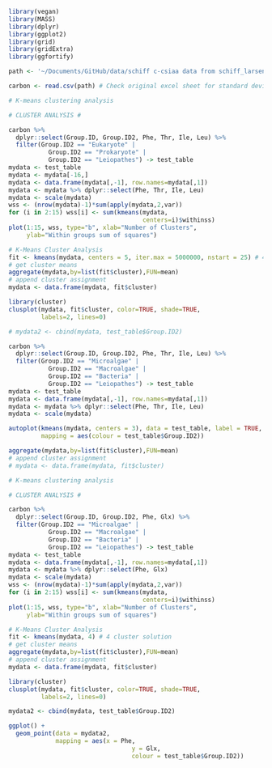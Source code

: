 ```r
library(vegan)
library(MASS)
library(dplyr)
library(ggplot2)
library(grid)
library(gridExtra)
library(ggfortify)
```

```r
path <- '~/Documents/GitHub/data/schiff c-csiaa data from schiff_larsen_in prog.csv'

carbon <- read.csv(path) # Check original excel sheet for standard deviations, etc. 
```

```r
# K-means clustering analysis

# CLUSTER ANALYSIS #

carbon %>%
  dplyr::select(Group.ID, Group.ID2, Phe, Thr, Ile, Leu) %>%
  filter(Group.ID2 == "Eukaryote" |
           Group.ID2 == "Prokaryote" |
           Group.ID2 == "Leiopathes") -> test_table
mydata <- test_table
mydata <- mydata[-16,]
mydata <- data.frame(mydata[,-1], row.names=mydata[,1])
mydata <- mydata %>% dplyr::select(Phe, Thr, Ile, Leu)
mydata <- scale(mydata)
wss <- (nrow(mydata)-1)*sum(apply(mydata,2,var))
for (i in 2:15) wss[i] <- sum(kmeans(mydata,
                                     centers=i)$withinss)
plot(1:15, wss, type="b", xlab="Number of Clusters",
     ylab="Within groups sum of squares")

# K-Means Cluster Analysis
fit <- kmeans(mydata, centers = 5, iter.max = 5000000, nstart = 25) # 4 cluster solution
# get cluster means
aggregate(mydata,by=list(fit$cluster),FUN=mean)
# append cluster assignment
mydata <- data.frame(mydata, fit$cluster)

library(cluster)
clusplot(mydata, fit$cluster, color=TRUE, shade=TRUE,
         labels=2, lines=0)

# mydata2 <- cbind(mydata, test_table$Group.ID2)
```

```r
carbon %>%
  dplyr::select(Group.ID, Group.ID2, Phe, Thr, Ile, Leu) %>%
  filter(Group.ID2 == "Microalgae" |
           Group.ID2 == "Macroalgae" |
           Group.ID2 == "Bacteria" |
           Group.ID2 == "Leiopathes") -> test_table
mydata <- test_table
mydata <- data.frame(mydata[,-1], row.names=mydata[,1])
mydata <- mydata %>% dplyr::select(Phe, Thr, Ile, Leu)
mydata <- scale(mydata)

autoplot(kmeans(mydata, centers = 3), data = test_table, label = TRUE,
         mapping = aes(colour = test_table$Group.ID2))

aggregate(mydata,by=list(fit$cluster),FUN=mean)
# append cluster assignment
# mydata <- data.frame(mydata, fit$cluster)

```



```r
# K-means clustering analysis

# CLUSTER ANALYSIS #

carbon %>%
  dplyr::select(Group.ID, Group.ID2, Phe, Glx) %>%
  filter(Group.ID2 == "Microalgae" |
           Group.ID2 == "Macroalgae" |
           Group.ID2 == "Bacteria" |
           Group.ID2 == "Leiopathes") -> test_table
mydata <- test_table
mydata <- data.frame(mydata[,-1], row.names=mydata[,1])
mydata <- mydata %>% dplyr::select(Phe, Glx)
mydata <- scale(mydata)
wss <- (nrow(mydata)-1)*sum(apply(mydata,2,var))
for (i in 2:15) wss[i] <- sum(kmeans(mydata,
                                     centers=i)$withinss)
plot(1:15, wss, type="b", xlab="Number of Clusters",
     ylab="Within groups sum of squares")

# K-Means Cluster Analysis
fit <- kmeans(mydata, 4) # 4 cluster solution
# get cluster means
aggregate(mydata,by=list(fit$cluster),FUN=mean)
# append cluster assignment
mydata <- data.frame(mydata, fit$cluster)

library(cluster)
clusplot(mydata, fit$cluster, color=TRUE, shade=TRUE,
         labels=2, lines=0)

mydata2 <- cbind(mydata, test_table$Group.ID2)

ggplot() +
  geom_point(data = mydata2, 
             mapping = aes(x = Phe, 
                                  y = Glx, 
                                  colour = test_table$Group.ID2))
```